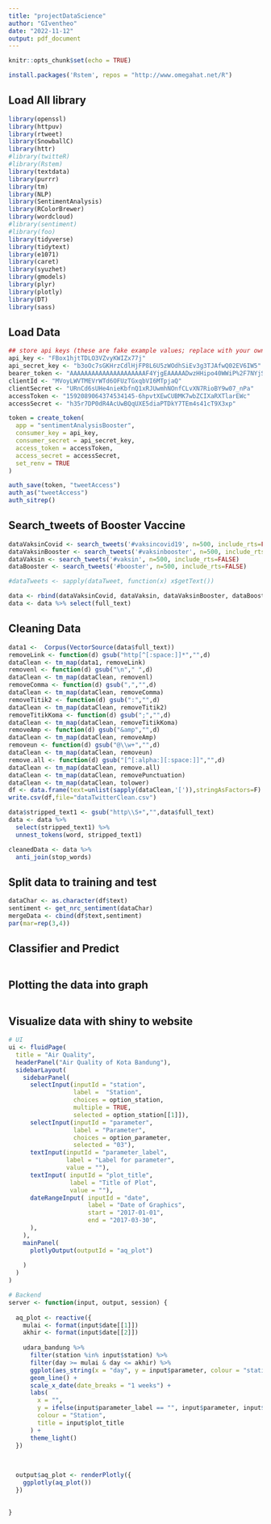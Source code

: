 ```yaml
---
title: "projectDataScience"
author: "GIventheo"
date: "2022-11-12"
output: pdf_document
---
```


```r
knitr::opts_chunk$set(echo = TRUE)
```

```r
install.packages('Rstem', repos = "http://www.omegahat.net/R")
```

## Load All library

```r

library(openssl)
library(httpuv)
library(rtweet)
library(SnowballC)
library(httr)
#library(twitteR)
#library(Rstem)
library(textdata)
library(purrr)
library(tm)
library(NLP)
library(SentimentAnalysis)
library(RColorBrewer)
library(wordcloud)
#library(sentiment)
#library(foo)
library(tidyverse) 
library(tidytext)
library(e1071)
library(caret)
library(syuzhet)
library(gmodels)
library(plyr)
library(plotly)
library(DT)
library(sass)

```

## Load Data 

```r
## store api keys (these are fake example values; replace with your own keys)
api_key <- "FBox1hjtTDLO3VZvyKWIZx77j"
api_secret_key <- "b3oOc7sGKHrzCdlHjFP8L6U5zWOdhSiEv3g3TJAfwQ02EV6IW5"
bearer_token <- "AAAAAAAAAAAAAAAAAAAAAF4YjgEAAAAADwzHHipo40WWiP%2F7NYjSaRvL5Gk%3DmLyBXX31ggRKxdEYkNmIid8uEKkzKiQ951aO1lJgE1qvzBC3JS"
clientId <- "MVoyLWVTMEVrWTd6OFUzTGxqbVI6MTpjaQ"
clientSecret <- "URnCd6sUHe4nieKbfnQ1xRJUwmhNOnfCLvXN7RioBY9w07_nPa"
accessToken <- "1592089064374534145-6hpvtXEwCUBMK7wbZCIXaRXTlarEWc"
accessSecret <- "h35r7DP0dR4AcUwBQqUXE5diaPTDkY7TEm4s41cT9X3xp"

token = create_token(
  app = "sentimentAnalysisBooster",
  consumer_key = api_key,
  consumer_secret = api_secret_key,
  access_token = accessToken,
  access_secret = accessSecret,
  set_renv = TRUE
)

auth_save(token, "tweetAccess")
auth_as("tweetAccess")
auth_sitrep()

```

## Search_tweets of Booster Vaccine

```r
dataVaksinCovid <- search_tweets('#vaksincovid19', n=500, include_rts=FALSE)
dataVaksinBooster <- search_tweets('#vaksinbooster', n=500, include_rts=FALSE)
dataVaksin <- search_tweets('#vaksin', n=500, include_rts=FALSE)
dataBooster <- search_tweets('#booster', n=500, include_rts=FALSE)

#dataTweets <- sapply(dataTweet, function(x) x$getText())
```

```r
data <- rbind(dataVaksinCovid, dataVaksin, dataVaksinBooster, dataBooster)
data <- data %>% select(full_text)
```


## Cleaning Data

```r
data1 <-  Corpus(VectorSource(data$full_text))
removeLink <- function(d) gsub("http[^[:space:]]*","",d)
dataClean <- tm_map(data1, removeLink)
removenl <- function(d) gsub("\n"," ",d)
dataClean <- tm_map(dataClean, removenl)
removeComma <- function(d) gsub(",","",d)
dataClean <- tm_map(dataClean, removeComma)
removeTitik2 <- function(d) gsub(":","",d)
dataClean <- tm_map(dataClean, removeTitik2)
removeTitikKoma <- function(d) gsub(";","",d)
dataClean <- tm_map(dataClean, removeTitikKoma)
removeAmp <- function(d) gsub("&amp","",d)
dataClean <- tm_map(dataClean, removeAmp)
removeun <- function(d) gsub("@\\w+","",d)
dataClean <- tm_map(dataClean, removeun)
remove.all <- function(d) gsub("[^[:alpha:][:space:]]","",d)
dataClean <- tm_map(dataClean, remove.all)
dataClean <- tm_map(dataClean, removePunctuation)
dataClean <- tm_map(dataClean, tolower)
df <- data.frame(text=unlist(sapply(dataClean,'[')),stringAsFactors=F)
write.csv(df,file="dataTwitterClean.csv")

```


```r
data$stripped_text1 <- gsub("http\\S+","",data$full_text)
data <- data %>% 
  select(stripped_text1) %>% 
  unnest_tokens(word, stripped_text1)
```

```r
cleanedData <- data %>%
  anti_join(stop_words)
```

## Split data to training and test
```r
dataChar <- as.character(df$text)
sentiment <- get_nrc_sentiment(dataChar)
mergeData <- cbind(df$text,sentiment)
par(mar=rep(3,4))

```

## Classifier and Predict 
```r
```

## Plotting the data into graph
```r

```

## Visualize data with shiny to website
```r
# UI 
ui <- fluidPage(
  title = "Air Quality",
  headerPanel("Air Quality of Kota Bandung"),
  sidebarLayout(
    sidebarPanel(
      selectInput(inputId = "station",
                  label =  "Station",
                  choices = option_station,
                  multiple = TRUE,
                  selected = option_station[[1]]),
      selectInput(inputId = "parameter",
                  label = "Parameter",
                  choices = option_parameter,
                  selected = "03"),
      textInput(inputId = "parameter_label",
                label = "Label for parameter",
                value = ""),
      textInput( inputId = "plot_title",
                 label = "Title of Plot",
                 value = ""),
      dateRangeInput( inputId = "date",
                      label = "Date of Graphics",
                      start = "2017-01-01",
                      end = "2017-03-30",
      ),
    ),
    mainPanel(
      plotlyOutput(outputId = "aq_plot")
     
    )
  )
)

# Backend
server <- function(input, output, session) {
  
  aq_plot <- reactive({
    mulai <- format(input$date[[1]])
    akhir <- format(input$date[[2]])
    
    udara_bandung %>%
      filter(station %in% input$station) %>%
      filter(day >= mulai & day <= akhir) %>%
      ggplot(aes_string(x = "day", y = input$parameter, colour = "station")) +
      geom_line() +
      scale_x_date(date_breaks = "1 weeks") +
      labs(
        x = "",
        y = ifelse(input$parameter_label == "", input$parameter, input$parameter_label),
        colour = "Station",
        title = input$plot_title
      ) +
      theme_light()
  })
  

  
  output$aq_plot <- renderPlotly({
    ggplotly(aq_plot())
  })
  

}
```




